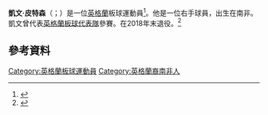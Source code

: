 '''凱文·皮特森'''（{{lang-en|Kevin Pietersen}}；{{bd|1980年|6月27日}}）是一位[[英格蘭|英格蘭]]板球運動員<ref>{{cite news|url=http://www.timesonline.co.uk/tol/sport/cricket/article5683117.ece|title=Kevin Pietersen: Dumbslog millionaire|date=8 February 2009|work=The Sunday Times|accessdate=28 February 2009 | location=London | first=Simon | last=Wilde}}</ref>。他是一位右手球員，出生在南非。凱文曾代表[[英格蘭板球代表隊|英格蘭板球代表隊]]參賽。在2018年末退役。<ref>{{Cite news|url=http://www.smh.com.au/sport/cricket/kevin-pietersen-to-retire-from-cricket-20180106-h0ei37.html|title=Kevin Pietersen to retire from all forms of cricket|last=Cherny|first=Daniel|date=2018-01-07|newspaper=The Sydney Morning Herald|accessdate=2018-01-06|language=en-US|archive-date=2018-01-07|archive-url=https://web.archive.org/web/20180107105751/http://www.smh.com.au/sport/cricket/kevin-pietersen-to-retire-from-cricket-20180106-h0ei37.html|dead-url=no}}</ref>
==參考資料==
{{Reflist}}

{{Authority control}}
{{DEFAULTSORT:Pietersen, Kevin}}
[[Category:英格蘭板球運動員|Category:英格蘭板球運動員]]
[[Category:英格蘭裔南非人|Category:英格蘭裔南非人]]

{{Sport-bio-stub}}